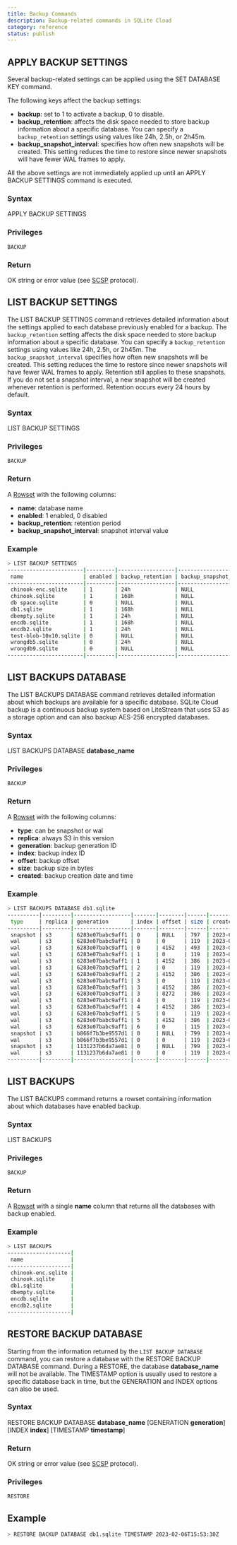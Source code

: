 ```yaml
---
title: Backup Commands
description: Backup-related commands in SQLite Cloud
category: reference
status: publish
---
```


## APPLY BACKUP SETTINGS
Several backup-related settings can be applied using the SET DATABASE KEY command.

The following keys affect the backup settings:
* **backup**: set to 1 to activate a backup, 0 to disable.
* **backup_retention**: affects the disk space needed to store backup information about a specific database. You can specify a `backup_retention` settings using values like 24h, 2.5h, or 2h45m.
* **backup_snapshot_interval**: specifies how often new snapshots will be created. This setting reduces the time to restore since newer snapshots will have fewer WAL frames to apply.

All the above settings are not immediately applied up until an APPLY BACKUP SETTINGS command is executed.

### Syntax

APPLY BACKUP SETTINGS

### Privileges

```
BACKUP
```

### Return

OK string or error value (see [SCSP](https://github.com/sqlitecloud/sdk/blob/master/PROTOCOL.md) protocol).


## LIST BACKUP SETTINGS

The LIST BACKUP SETTINGS command retrieves detailed information about the settings applied to each database previously enabled for a backup.
The `backup_retention` setting affects the disk space needed to store backup information about a specific database. You can specify a `backup_retention` settings using values like 24h, 2.5h, or 2h45m.
The `backup_snapshot_interval` specifies how often new snapshots will be created. This setting reduces the time to restore since newer snapshots will have fewer WAL frames to apply. Retention still applies to these snapshots. If you do not set a snapshot interval, a new snapshot will be created whenever retention is performed. Retention occurs every 24 hours by default.

### Syntax

LIST BACKUP SETTINGS

### Privileges

```
BACKUP
```

### Return

A [Rowset](https://github.com/sqlitecloud/sdk/blob/master/PROTOCOL.md) with the following columns:
* **name**: database name
* **enabled**: 1 enabled, 0 disabled
* **backup_retention**: retention period
* **backup_snapshot_interval**: snapshot interval value

### Example

```bash
> LIST BACKUP SETTINGS
------------------------|---------|------------------|--------------------------|
 name                   | enabled | backup_retention | backup_snapshot_interval |
------------------------|---------|------------------|--------------------------|
 chinook-enc.sqlite     | 1       | 24h              | NULL                     |
 chinook.sqlite         | 1       | 168h             | NULL                     |
 db space.sqlite        | 0       | NULL             | NULL                     |
 db1.sqlite             | 1       | 168h             | NULL                     |
 dbempty.sqlite         | 1       | 24h              | NULL                     |
 encdb.sqlite           | 1       | 168h             | NULL                     |
 encdb2.sqlite          | 1       | 24h              | NULL                     |
 test-blob-10x10.sqlite | 0       | NULL             | NULL                     |
 wrongdb5.sqlite        | 0       | 24h              | NULL                     |
 wrongdb9.sqlite        | 0       | NULL             | NULL                     |
------------------------|---------|------------------|--------------------------|
```

## LIST BACKUPS DATABASE

The LIST BACKUPS DATABASE command retrieves detailed information about which backups are available for a specific database.
SQLite Cloud backup is a continuous backup system based on LiteStream that uses S3 as a storage option and can also backup AES-256 encrypted databases.

### Syntax
LIST BACKUPS DATABASE **database_name**

### Privileges

```
BACKUP
```

### Return

A [Rowset](https://github.com/sqlitecloud/sdk/blob/master/PROTOCOL.md) with the following columns:
* **type**: can be snapshot or wal
* **replica**: always S3 in this version
* **generation**: backup generation ID
* **index**: backup index ID
* **offset**: backup offset
* **size**: backup size in bytes
* **created**: backup creation date and time

### Example

```bash
> LIST BACKUPS DATABASE db1.sqlite
----------|---------|------------------|-------|--------|------|----------------------|
 type     | replica | generation       | index | offset | size | created              |
----------|---------|------------------|-------|--------|------|----------------------|
 snapshot | s3      | 6283e07babc9aff1 | 0     | NULL   | 797  | 2023-02-01T14:51:24Z |
 wal      | s3      | 6283e07babc9aff1 | 0     | 0      | 119  | 2023-02-01T14:51:24Z |
 wal      | s3      | 6283e07babc9aff1 | 0     | 4152   | 493  | 2023-02-06T15:46:32Z |
 wal      | s3      | 6283e07babc9aff1 | 1     | 0      | 119  | 2023-02-06T15:46:33Z |
 wal      | s3      | 6283e07babc9aff1 | 1     | 4152   | 386  | 2023-02-06T15:47:44Z |
 wal      | s3      | 6283e07babc9aff1 | 2     | 0      | 119  | 2023-02-06T15:47:44Z |
 wal      | s3      | 6283e07babc9aff1 | 2     | 4152   | 386  | 2023-02-06T15:48:20Z |
 wal      | s3      | 6283e07babc9aff1 | 3     | 0      | 119  | 2023-02-06T15:48:45Z |
 wal      | s3      | 6283e07babc9aff1 | 3     | 4152   | 386  | 2023-02-06T15:48:55Z |
 wal      | s3      | 6283e07babc9aff1 | 3     | 8272   | 386  | 2023-02-06T15:49:28Z |
 wal      | s3      | 6283e07babc9aff1 | 4     | 0      | 119  | 2023-02-06T15:49:45Z |
 wal      | s3      | 6283e07babc9aff1 | 4     | 4152   | 386  | 2023-02-06T15:53:30Z |
 wal      | s3      | 6283e07babc9aff1 | 5     | 0      | 119  | 2023-02-06T15:53:30Z |
 wal      | s3      | 6283e07babc9aff1 | 5     | 4152   | 386  | 2023-02-06T15:53:52Z |
 wal      | s3      | 6283e07babc9aff1 | 6     | 0      | 115  | 2023-02-06T15:54:31Z |
 snapshot | s3      | b866f7b3be9557d1 | 0     | NULL   | 799  | 2023-02-07T17:39:46Z |
 wal      | s3      | b866f7b3be9557d1 | 0     | 0      | 119  | 2023-02-07T17:39:46Z |
 snapshot | s3      | 1131237b6da7ae81 | 0     | NULL   | 799  | 2023-02-07T19:25:15Z |
 wal      | s3      | 1131237b6da7ae81 | 0     | 0      | 119  | 2023-02-07T19:25:15Z |
----------|---------|------------------|-------|--------|------|----------------------|
```

## LIST BACKUPS

The LIST BACKUPS command returns a rowset containing information about which databases have enabled backup.

### Syntax

LIST BACKUPS

### Privileges

```
BACKUP
```

### Return

A [Rowset](https://github.com/sqlitecloud/sdk/blob/master/PROTOCOL.md) with a single **name** column that returns all the databases with backup enabled.

### Example

```bash
> LIST BACKUPS
--------------------|
 name               |
--------------------|
 chinook-enc.sqlite |
 chinook.sqlite     |
 db1.sqlite         |
 dbempty.sqlite     |
 encdb.sqlite       |
 encdb2.sqlite      |
--------------------|
```

## RESTORE BACKUP DATABASE

Starting from the information returned by the `LIST BACKUP DATABASE` command, you can restore a database with the RESTORE BACKUP DATABASE command. During a RESTORE, the database **database_name** will not be available. The TIMESTAMP option is usually used to restore a specific database back in time, but the GENERATION and INDEX options can also be used.

### Syntax
RESTORE BACKUP DATABASE **database_name** [GENERATION **generation**] [INDEX **index**] [TIMESTAMP **timestamp**]

### Return

OK string or error value (see [SCSP](https://github.com/sqlitecloud/sdk/blob/master/PROTOCOL.md) protocol).

### Privileges

```
RESTORE
```

## Example

```bash
> RESTORE BACKUP DATABASE db1.sqlite TIMESTAMP 2023-02-06T15:53:30Z
```

